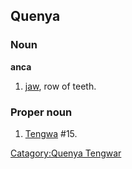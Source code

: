 ==Quenya==

===Noun===
'''anca'''
# [[jaw]], row of teeth.
===Proper noun===
# [[Tengwa]] #15.

[[Catagory:Quenya Tengwar]]
